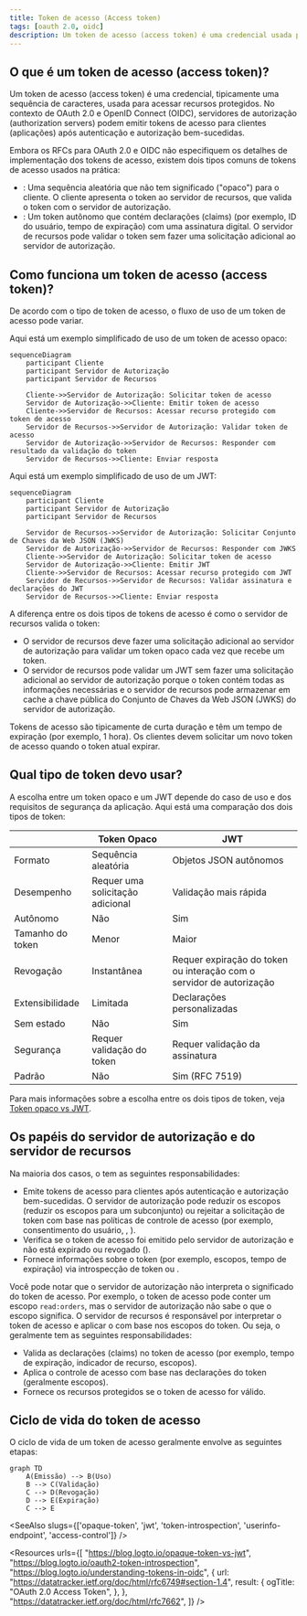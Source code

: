 ```yaml
---
title: Token de acesso (Access token)
tags: [oauth 2.0, oidc]
description: Um token de acesso (access token) é uma credencial usada para acessar recursos protegidos em nome de uma identidade (por exemplo, usuário ou serviço). É um token de portador que concede acesso a recursos com base nos escopos (permissões) do token.
---
```


## O que é um token de acesso (access token)?

Um token de acesso (access token) é uma credencial, tipicamente uma sequência de caracteres, usada para acessar recursos protegidos. No contexto de OAuth 2.0 e OpenID Connect (OIDC), <Ref slug="authorization-server">servidores de autorização (authorization servers)</Ref> podem emitir tokens de acesso para clientes (aplicações) após autenticação e autorização bem-sucedidas.

Embora os RFCs para OAuth 2.0 e OIDC não especifiquem os detalhes de implementação dos tokens de acesso, existem dois tipos comuns de tokens de acesso usados na prática:

- <Ref slug="opaque-token" />: Uma sequência aleatória que não tem significado ("opaco") para o cliente. O cliente apresenta o token ao servidor de recursos, que valida o token com o servidor de autorização.
- <Ref slug="jwt" />: Um token autônomo que contém <Ref slug="claim">declarações (claims)</Ref> (por exemplo, ID do usuário, tempo de expiração) com uma assinatura digital. O servidor de recursos pode validar o token sem fazer uma solicitação adicional ao servidor de autorização.

## Como funciona um token de acesso (access token)?

De acordo com o tipo de token de acesso, o fluxo de uso de um token de acesso pode variar.

Aqui está um exemplo simplificado de uso de um token de acesso opaco:

```mermaid
sequenceDiagram
    participant Cliente
    participant Servidor de Autorização
    participant Servidor de Recursos

    Cliente->>Servidor de Autorização: Solicitar token de acesso
    Servidor de Autorização->>Cliente: Emitir token de acesso
    Cliente->>Servidor de Recursos: Acessar recurso protegido com token de acesso
    Servidor de Recursos->>Servidor de Autorização: Validar token de acesso
    Servidor de Autorização->>Servidor de Recursos: Responder com resultado da validação do token
    Servidor de Recursos->>Cliente: Enviar resposta
```

Aqui está um exemplo simplificado de uso de um JWT:

```mermaid
sequenceDiagram
    participant Cliente
    participant Servidor de Autorização
    participant Servidor de Recursos

    Servidor de Recursos->>Servidor de Autorização: Solicitar Conjunto de Chaves da Web JSON (JWKS)
    Servidor de Autorização->>Servidor de Recursos: Responder com JWKS
    Cliente->>Servidor de Autorização: Solicitar token de acesso
    Servidor de Autorização->>Cliente: Emitir JWT
    Cliente->>Servidor de Recursos: Acessar recurso protegido com JWT
    Servidor de Recursos->>Servidor de Recursos: Validar assinatura e declarações do JWT
    Servidor de Recursos->>Cliente: Enviar resposta
```

A diferença entre os dois tipos de tokens de acesso é como o servidor de recursos valida o token:

- O servidor de recursos deve fazer uma solicitação adicional ao servidor de autorização para validar um token opaco cada vez que recebe um token.
- O servidor de recursos pode validar um JWT sem fazer uma solicitação adicional ao servidor de autorização porque o token contém todas as informações necessárias e o servidor de recursos pode armazenar em cache a chave pública do Conjunto de Chaves da Web JSON (JWKS) do servidor de autorização.

Tokens de acesso são tipicamente de curta duração e têm um tempo de expiração (por exemplo, 1 hora). Os clientes devem solicitar um novo token de acesso quando o token atual expirar.

## Qual tipo de token devo usar?

A escolha entre um token opaco e um JWT depende do caso de uso e dos requisitos de segurança da aplicação. Aqui está uma comparação dos dois tipos de token:

|                | Token Opaco                    | JWT                                                           |
|----------------|--------------------------------|---------------------------------------------------------------|
| Formato        | Sequência aleatória            | Objetos JSON autônomos                                        |
| Desempenho     | Requer uma solicitação adicional | Validação mais rápida                                         |
| Autônomo       | Não                            | Sim                                                           |
| Tamanho do token| Menor                          | Maior                                                         |
| Revogação      | Instantânea                    | Requer expiração do token ou interação com o servidor de autorização |
| Extensibilidade| Limitada                       | Declarações personalizadas                                    |
| Sem estado     | Não                            | Sim                                                           |
| Segurança      | Requer validação do token      | Requer validação da assinatura                                |
| Padrão         | Não                            | Sim (RFC 7519)                                                |

Para mais informações sobre a escolha entre os dois tipos de token, veja [Token opaco vs JWT](https://blog.logto.io/opaque-token-vs-jwt).

## Os papéis do servidor de autorização e do servidor de recursos

Na maioria dos casos, o <Ref slug="authorization-server" /> tem as seguintes responsabilidades:

- Emite tokens de acesso para clientes após autenticação e autorização bem-sucedidas. O servidor de autorização pode reduzir os escopos (reduzir os escopos para um subconjunto) ou rejeitar a solicitação de token com base nas políticas de controle de acesso (por exemplo, consentimento do usuário, <Ref slug="rbac" />, <Ref slug="abac" />).
- Verifica se o token de acesso foi emitido pelo servidor de autorização e não está expirado ou revogado (<Ref slug="token-introspection" />).
- Fornece informações sobre o token (por exemplo, escopos, tempo de expiração) via introspecção de token ou <Ref slug="userinfo-endpoint" />.

Você pode notar que o servidor de autorização não interpreta o significado do token de acesso. Por exemplo, o token de acesso pode conter um escopo `read:orders`, mas o servidor de autorização não sabe o que o escopo significa. O servidor de recursos é responsável por interpretar o token de acesso e aplicar o <Ref slug="access-control" /> com base nos escopos do token. Ou seja, o <Ref slug="resource-server" /> geralmente tem as seguintes responsabilidades:

- Valida as <Ref slug="claim">declarações (claims)</Ref> no token de acesso (por exemplo, tempo de expiração, indicador de recurso, escopos).
- Aplica o controle de acesso com base nas declarações do token (geralmente escopos).
- Fornece os recursos protegidos se o token de acesso for válido.

## Ciclo de vida do token de acesso

O ciclo de vida de um token de acesso geralmente envolve as seguintes etapas:

```mermaid
graph TD
    A(Emissão) --> B(Uso)
    B --> C(Validação)
    C --> D(Revogação)
    D --> E(Expiração)
    C --> E
```

<SeeAlso slugs={['opaque-token', 'jwt', 'token-introspection', 'userinfo-endpoint', 'access-control']} />

<Resources
  urls={[
    "https://blog.logto.io/opaque-token-vs-jwt",
    "https://blog.logto.io/oauth2-token-introspection",
    "https://blog.logto.io/understanding-tokens-in-oidc",
    {
      url: "https://datatracker.ietf.org/doc/html/rfc6749#section-1.4",
      result: {
        ogTitle: "OAuth 2.0 Access Token",
      },
    },
    "https://datatracker.ietf.org/doc/html/rfc7662",
  ]}
/>